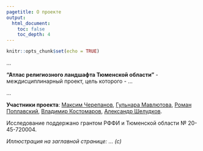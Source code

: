 ```yaml
---
pagetitle: О проекте
output:
  html_document:
    toc: false
    toc_depth: 4
---
```


```r
knitr::opts_chunk$set(echo = TRUE)
```

...

**"Атлас религиозного ландшафта Тюменской области"** - междисциплинарный проект, цель которого - ...

...

**Участники проекта**:  [Максим Черепанов](https://orcid.org/0000-0003-2246-1329){target="_blank"}, [Гульнара Мавлютова](){target="_blank"}, [Роман Поплавский](https://orcid.org/0000-0001-9492-0673){target="_blank"}, [Владимир Костомаров](https://orcid.org/0000-0002-8667-3809){target="_blank"}, [Александр Шелудков](https://orcid.org/
0000-0001-5409-934X){target="_blank"}. 

Исследование поддержано грантом РФФИ и Тюменской области № 20-45-720004.

*<i>Иллюстрация на заглавной странице: ... (с)</i>*
